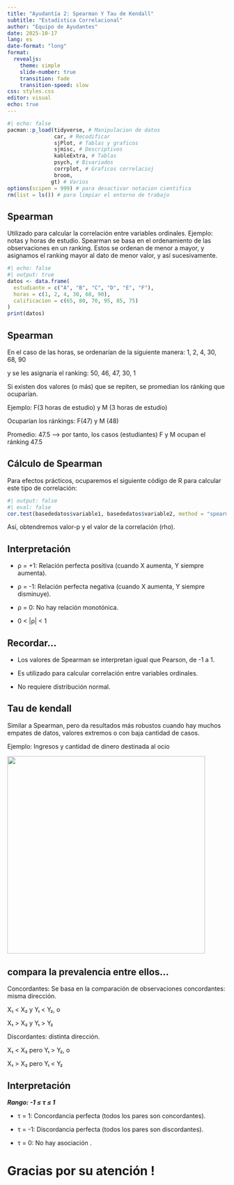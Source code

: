 ```yaml
---
title: "Ayudantía 2: Spearman Y Tau de Kendall"
subtitle: "Estadística Correlacional"
author: "Equipo de Ayudantes"
date: 2025-10-17
lang: es
date-format: "long"
format:
  revealjs:
    theme: simple
    slide-number: true
    transition: fade
    transition-speed: slow
css: styles.css
editor: visual
echo: true
---
```


```r
#| echo: false
pacman::p_load(tidyverse, # Manipulacion de datos
               car, # Recodificar
               sjPlot, # Tablas y graficos
               sjmisc, # Descriptivos
               kableExtra, # Tablas
               psych, # Bivariados
               corrplot, # Graficos correlacioj
               broom,
              gt) # Varios
options(scipen = 999) # para desactivar notacion cientifica
rm(list = ls()) # para limpiar el entorno de trabajo
```

## Spearman

Utilizado para calcular la correlación entre variables ordinales. Ejemplo: notas y horas de estudio. Spearman se basa en el ordenamiento de las observaciones en un ranking. Estos se ordenan de menor a mayor, y asignamos el ranking mayor al dato de menor valor, y así sucesivamente.

```r
#| echo: false
#| output: true
datos <- data.frame(
  estudiante = c("A", "B", "C", "D", "E", "F"),
  horas = c(1, 2, 4, 30, 68, 90),
  calificacion = c(65, 80, 70, 95, 85, 75)
)
print(datos)
```

## Spearman

En el caso de las horas, se ordenarían de la siguiente manera: 1, 2, 4, 30, 68, 90

y se les asignaría el ranking: 50, 46, 47, 30, 1

Si existen dos valores (o más) que se repiten, se promedian los ránking que ocuparían.

Ejemplo: F(3 horas de estudio) y M (3 horas de estudio)

Ocuparían los ránkings: F(47) y M (48)

Promedio: 47.5 ⟶ por tanto, los casos (estudiantes) F y M ocupan el ránking 47.5

## Cálculo de Spearman

Para efectos prácticos, ocuparemos el siguiente código de R para calcular este tipo de correlación:

```r
#| output: false
#| eval: false
cor.test(basededatos$variable1, basededatos$variable2, method = "spearman")
```

Así, obtendremos valor-p y el valor de la correlación (rho).

## Interpretación

-   ρ = +1: Relación perfecta positiva (cuando X aumenta, Y siempre aumenta).

-   ρ = -1: Relación perfecta negativa (cuando X aumenta, Y siempre disminuye).

-   ρ = 0: No hay relación monotónica.

-   0 \< \|ρ\| \< 1

## Recordar...

-   Los valores de Spearman se interpretan igual que Pearson, de -1 a 1.

-   Es utilizado para calcular correlación entre variables ordinales.

-   No requiere distribución normal.

## Tau de kendall

Similar a Spearman, pero da resultados más robustos cuando hay muchos empates de datos, valores extremos o con baja cantidad de casos.

Ejemplo: Ingresos y cantidad de dinero destinada al ocio

![](images/Captura de pantalla 2025-10-17 150114.png){fig-align="center" width="12cm"}

## compara la prevalencia entre ellos...

Concordantes: Se basa en la comparación de observaciones concordantes: misma dirección.

X₁ \< X₂ y Y₁ \< Y₂, o

X₁ \> X₂ y Y₁ \> Y₂

Discordantes: distinta dirección.

X₁ \< X₂ pero Y₁ \> Y₂, o

X₁ \> X₂ pero Y₁ \< Y₂

## Interpretación

***Rango: -1 ≤ τ ≤ 1***

-   τ = 1: Concordancia perfecta (todos los pares son concordantes).

-   τ = -1: Discordancia perfecta (todos los pares son discordantes).

-   τ = 0: No hay asociación .

# **Gracias por su atención !**
